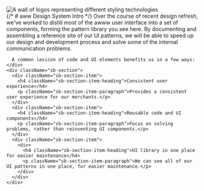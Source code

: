 

<Meta title="Intro" />

<div className="sb-container">
  <Image
    src={Cover}
    alt="A wall of logos representing different styling technologies"
    width={0}
    height={0}
    style={{ width: '100%', height: 'auto' }}
    className="sb-hero-image"
  />
  <div className='sb-main-content'>
    <div className='sb-section-title'>
      {/* # aww Design System Intro */}
      Over the course of recent design refresh, we've worked to distill most of the awww user interface into a set of components, forming the pattern library you see here. By documenting and assembling a reference site of our UI patterns, we will be able to speed up our design and development process and solve some of the internal communication problems.

      A common lexicon of code and UI elements benefits us in a few ways:
    </div>
    <div className="sb-section">
      <div className="sb-section-item">
        <h4 className="sb-section-item-heading">Consistent user experience</h4>
        <p className="sb-section-item-paragraph">Provides a consistent user experience for our merchants.</p>
      </div>
      <div className="sb-section-item">
        <h4 className="sb-section-item-heading">Reusable code and UI components</h4>
        <p className="sb-section-item-paragraph">Focus on solving problems, rather than reinventing UI components.</p>
      </div>
      <div className="sb-section-item">
        <div>
          <h4 className="sb-section-item-heading">UI library in one place for easier maintenance</h4>
          <p className="sb-section-item-paragraph">We can see all of our UI patterns in one place, for easier maintenance.</p>
        </div>
      </div>
    </div>
  </div>
</div>

<style>
  {`
  .sbdocs {
    min-width: 100%;
    padding: 0 0;
    background-color: #111111;
  }

  .sbdocs h1 {
    color: rgba(255, 255, 255, 1);
    font-size: var(--awwd-ref-font-size-32);
    line-height: var(--awwd-ref-font-lineheight-40);
    font-family: var(--awwd-ref-font-face-gotham-bold);
  }

  .sbdocs h4 {
    color: rgba(255, 255, 255, 1);
    font-size: var(--awwd-ref-font-size-24);
    line-height: var(--awwd-ref-font-lineheight-32);
    font-family: var(--awwd-ref-font-face-gotham-med);
  }

  .sbdocs p {
    color: rgba(255, 255, 255, 0.6);
    font-size: var(--awwd-ref-font-size-20);
    line-height: var(--awwd-ref-font-lineheight-28);
    font-family: var(--awwd-ref-font-face-gotham-reg);
  }

  .sb-hero-image {
    min-height: 280px;
    max-height: 560px;
    object-fit: cover;
  }

  .sb-main-content {
    padding: 60px 30px 80px 30px;
    max-width: 1000px;
  }

  .sb-container {
    display: flex;
    flex-direction: column;
    justify-content: center;
    align-items: center;
  }

  .sb-section {
    width: 100%;
    display: flex;
    flex-direction: row;
    gap: 20px;
  }

  img {
    object-fit: cover;
  }

  .sb-section-title {
    margin-bottom: 32px;
  }

  .sb-section a:not(h1 a, h2 a, h3 a) {
    font-size: 14px;
  }

  .sb-section-item, .sb-grid-item {
    flex: 1;
    display: flex;
    flex-direction: column;
  }

  .sb-section-item-heading {
    padding-top: 20px !important;
    padding-bottom: 5px !important;
    margin: 0 !important;
  }
  .sb-section-item-paragraph {
    margin: 0;
    padding-bottom: 10px;
  }

  .sb-chevron {
    margin-left: 5px;
  }

  .sb-features-grid {
    display: grid;
    grid-template-columns: repeat(2, 1fr);
    grid-gap: 32px 20px;
  }

  .sb-socials {
    display: grid;
    grid-template-columns: repeat(4, 1fr);
  }

  .sb-socials p {
    margin-bottom: 10px;
  }

  .sb-explore-image {
    max-height: 32px;
    align-self: flex-start;
  }

  .sb-addon {
    width: 100%;
    display: flex;
    align-items: center;
    position: relative;
    background-color: #EEF3F8;
    border-radius: 5px;
    border: 1px solid rgba(0, 0, 0, 0.05);
    background: #EEF3F8;
    height: 180px;
    margin-bottom: 48px;
    overflow: hidden;
  }

  .sb-addon-text {
    padding-left: 48px;
    max-width: 240px;
  }

  .sb-addon-text h4 {
    padding-top: 0px;
  }

  .sb-addon-img {
    position: absolute;
    left: 345px;
    top: 0;
    height: 100%;
    width: 200%;
    overflow: hidden;
  }

  .sb-addon-img img {
    width: 650px;
    transform: rotate(-15deg);
    margin-left: 40px;
    margin-top: -72px;
    box-shadow: 0 0 1px rgba(255, 255, 255, 0);
    backface-visibility: hidden;
  }

  @media screen and (max-width: 800px) {
    .sb-addon-img {
      left: 300px;
    }
  }

  @media screen and (max-width: 600px) {
    .sb-section {
      flex-direction: column;
    }

    .sb-features-grid {
      grid-template-columns: repeat(1, 1fr);
    }

    .sb-socials {
      grid-template-columns: repeat(2, 1fr);
    }

    .sb-addon {
      height: 280px;
      align-items: flex-start;
      padding-top: 32px;
      overflow: hidden;
    }

    .sb-addon-text {
      padding-left: 24px;
    }

    .sb-addon-img {
      right: 0;
      left: 0;
      top: 130px;
      bottom: 0;
      overflow: hidden;
      height: auto;
      width: 124%;
    }

    .sb-addon-img img {
      width: 1200px;
      transform: rotate(-12deg);
      margin-left: 0;
      margin-top: 48px;
      margin-bottom: -40px;
      margin-left: -24px;
    }
  }
  `}
</style>
